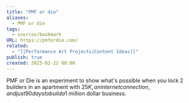 ```yaml
---
title: "PMF or die"
aliases:
  - PMF or die
tags:
  - sources/bookmark
URL: https://pmfordie.com/
related:
  - "[[Performance Art Projects|Content Ideas]]"
publish: true
created: 2025-02-22 08:08
---
```


PMF or Die is an experiment to show what's possible when you lock 2 builders in an apartment with $25K, an internet connection, and just 90 days to build a $1 million dollar business.